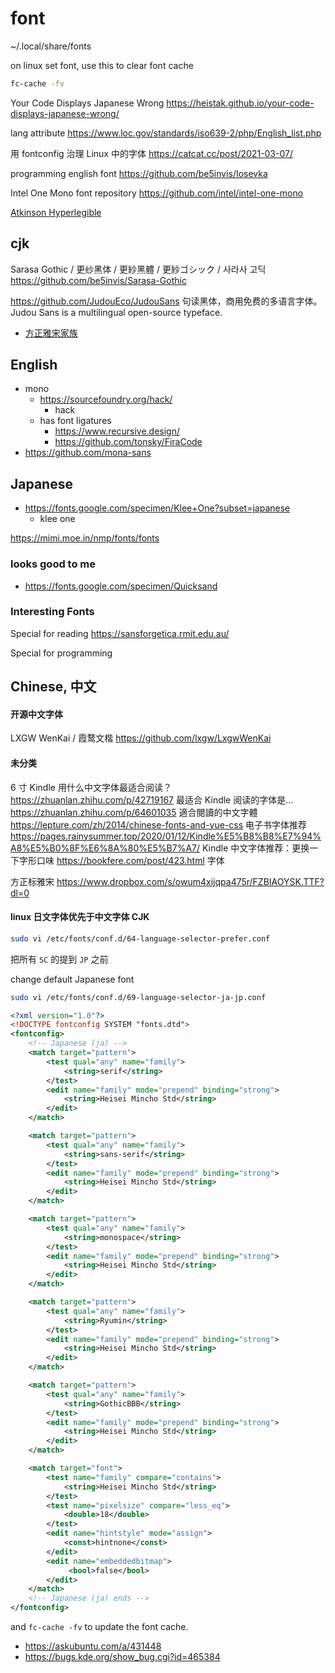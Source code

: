 # font

~/.local/share/fonts

on linux set font, use this to clear font cache

```bash
fc-cache -fv
```

Your Code Displays Japanese Wrong
https://heistak.github.io/your-code-displays-japanese-wrong/

lang attribute
https://www.loc.gov/standards/iso639-2/php/English_list.php

用 fontconfig 治理 Linux 中的字体
https://catcat.cc/post/2021-03-07/

programming english font
https://github.com/be5invis/Iosevka

Intel One Mono font repository
https://github.com/intel/intel-one-mono

[Atkinson Hyperlegible ](https://www.brailleinstitute.org/freefont/#download)

## cjk

Sarasa Gothic / 更纱黑体 / 更紗黑體 / 更紗ゴシック / 사라사 고딕
https://github.com/be5invis/Sarasa-Gothic

https://github.com/JudouEco/JudouSans
句读黑体，商用免费的多语言字体。Judou Sans is a multilingual open-source typeface.

- [方正雅宋家族](https://www.foundertype.com/index.php/FontInfo/index/id/193)

## English

- mono
  - https://sourcefoundry.org/hack/
    - hack
  - has font ligatures
    - https://www.recursive.design/
    - https://github.com/tonsky/FiraCode
- https://github.com/mona-sans

## Japanese

- https://fonts.google.com/specimen/Klee+One?subset=japanese
  - klee one

https://mimi.moe.in/nmp/fonts/fonts

### looks good to me

- https://fonts.google.com/specimen/Quicksand

### Interesting Fonts

Special for reading
https://sansforgetica.rmit.edu.au/

Special for programming

## Chinese, 中文

#### 开源中文字体

LXGW WenKai / 霞鹜文楷
https://github.com/lxgw/LxgwWenKai

#### 未分类

6 寸 Kindle 用什么中文字体最适合阅读？
https://zhuanlan.zhihu.com/p/42719167
最适合 Kindle 阅读的字体是…
https://zhuanlan.zhihu.com/p/64601035
適合閱讀的中文字體
https://lepture.com/zh/2014/chinese-fonts-and-yue-css
电子书字体推荐
https://pages.rainysummer.top/2020/01/12/Kindle%E5%B8%B8%E7%94%A8%E5%B0%8F%E6%8A%80%E5%B7%A7/
Kindle 中文字体推荐：更换一下字形口味
https://bookfere.com/post/423.html
字体

方正标雅宋
https://www.dropbox.com/s/owum4xijqpa475r/FZBIAOYSK.TTF?dl=0

#### linux 日文字体优先于中文字体 CJK

```sh
sudo vi /etc/fonts/conf.d/64-language-selector-prefer.conf
```

把所有 `SC` 的提到 `JP` 之前

change default Japanese font

```sh
sudo vi /etc/fonts/conf.d/69-language-selector-ja-jp.conf
```

```xml
<?xml version="1.0"?>
<!DOCTYPE fontconfig SYSTEM "fonts.dtd">
<fontconfig>
    <!-- Japanese (ja) -->
    <match target="pattern">
        <test qual="any" name="family">
            <string>serif</string>
        </test>
        <edit name="family" mode="prepend" binding="strong">
            <string>Heisei Mincho Std</string>
        </edit>
    </match>

    <match target="pattern">
        <test qual="any" name="family">
            <string>sans-serif</string>
        </test>
        <edit name="family" mode="prepend" binding="strong">
            <string>Heisei Mincho Std</string>
        </edit>
    </match>

    <match target="pattern">
        <test qual="any" name="family">
            <string>monospace</string>
        </test>
        <edit name="family" mode="prepend" binding="strong">
            <string>Heisei Mincho Std</string>
        </edit>
    </match>

    <match target="pattern">
        <test qual="any" name="family">
            <string>Ryumin</string>
        </test>
        <edit name="family" mode="prepend" binding="strong">
            <string>Heisei Mincho Std</string>
        </edit>
    </match>

    <match target="pattern">
        <test qual="any" name="family">
            <string>GothicBBB</string>
        </test>
        <edit name="family" mode="prepend" binding="strong">
            <string>Heisei Mincho Std</string>
        </edit>
    </match>

    <match target="font">
        <test name="family" compare="contains">
            <string>Heisei Mincho Std</string>
        </test>
        <test name="pixelsize" compare="less_eq">
            <double>18</double>
        </test>
        <edit name="hintstyle" mode="assign">
            <const>hintnone</const>
        </edit>
        <edit name="embeddedbitmap">
             <bool>false</bool>
        </edit>
    </match>
    <!-- Japanese (ja) ends -->
</fontconfig>
```

and `fc-cache -fv` to update the font cache.

- https://askubuntu.com/a/431448
- https://bugs.kde.org/show_bug.cgi?id=465384